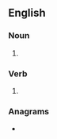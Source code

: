==English==

===Noun===
{{head|en|noun form}}

# {{plural of|en|meander}}

===Verb===
{{head|en|verb form}}

# {{en-third-person singular of|meander}}

===Anagrams===
* {{anagrams|en|a=adeemnrs|Merendas|amenders|reamends}}
